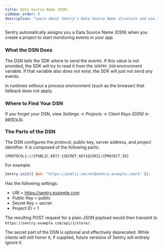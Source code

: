 ```yaml
---
title: Data Source Name (DSN)
sidebar_order: 0
description: "Learn about Sentry's Data Source Name structure and use."
---
```


Sentry automatically assigns you a Data Source Name (DSN) when you create a project to start monitoring events in your app.

### What the DSN Does

The DSN tells the SDK where to send the events. If this value is not provided, the SDK will try to read it from the `SENTRY_DSN` environment variable. If that variable also does not exist, the SDK will just not send any events.

<Note>

In runtimes without a process environment (such as the browser) that fallback does not apply.

</Note>

### Where to Find Your DSN

If you forget your DSN, view _Settings -> Projects -> Client Keys (DSN)_ in [sentry.io](https://sentry.io/).

### The Parts of the DSN

The DSN configures the protocol, public key, server address, and project identifier. It is composed of the following parts:

`{PROTOCOL}://{PUBLIC_KEY}:{SECRET_KEY}@{URI}/{PROJECT_ID}`

For example:

```javascript
Sentry.init({ dsn: "https://public:secret@sentry.example.com/1" });
```

Has the following settings:

- URI = https://sentry.example.com
- Public Key = public
- Secret Key = secret
- Project ID = 1

The resulting POST request for a plain JSON payload would then transmit to `https://sentry.example.com/api/1/store/`.

<Note>

The secret part of the DSN is optional and effectively deprecated. While clients will still honor it, if supplied, future versions of Sentry will entirely ignore it.

</Note>
